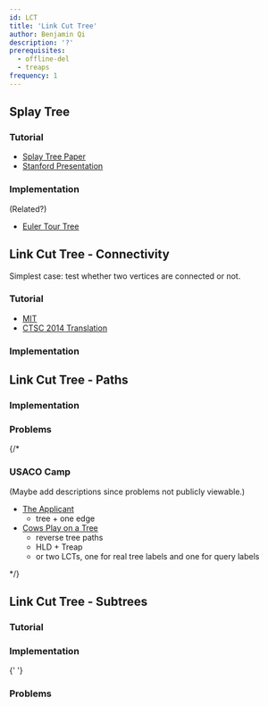 ```yaml
---
id: LCT
title: 'Link Cut Tree'
author: Benjamin Qi
description: '?'
prerequisites:
  - offline-del
  - treaps
frequency: 1
---
```


## Splay Tree

### Tutorial

- [Splay Tree Paper](https://www.cs.cmu.edu/~sleator/papers/self-adjusting.pdf)
- [Stanford Presentation](https://web.stanford.edu/class/archive/cs/cs166/cs166.1146/lectures/08/Slides08.pdf)

### Implementation

<IncompleteSection />

(Related?)

- [Euler Tour Tree](https://codeforces.com/blog/entry/18369)

## Link Cut Tree - Connectivity

Simplest case: test whether two vertices are connected or not.

<Problems problems="conSam" />

### Tutorial

- [MIT](http://courses.csail.mit.edu/6.851/spring12/scribe/L19.pdf)
- [CTSC 2014 Translation](https://www.overleaf.com/read/zbbwngftkrkx?fbclid=IwAR1VJmGscfSZJHejVqU5_2Nlm8-R09pFlU7PpEg_i3CXEd0Qw-dzliSn5RI)

### Implementation

<IncompleteSection />

<Problems problems="con" />

## Link Cut Tree - Paths

<Problems problems="pathSam" />

### Implementation

### Problems

<Problems problems="path" />

{/\*

### USACO Camp

(Maybe add descriptions since problems not publicly viewable.)

- [The Applicant](https://probgate.org/viewproblem.php?pid=578)
  - tree + one edge
- [Cows Play on a Tree](https://probgate.org/viewproblem.php?pid=259)
  - reverse tree paths
  - HLD + Treap
  - or two LCTs, one for real tree labels and one for query labels

\*/}

## Link Cut Tree - Subtrees

<Problems problems="subSam" />

### Tutorial

<Resources>
	<Resource
		source="CF"
		url="https://codeforces.com/blog/entry/67637"
		title="ouuan - Maintaining Subtree Info"
		starred
	></Resource>
</Resources>

### Implementation

<Resources>
	<Resource
		source="Benq"
		title="LCT"
		url="https://github.com/bqi343/USACO/blob/master/Implementations/content/graphs%20(12)/Advanced/LCT.h"
	>
		{' '}
	</Resource>
</Resources>

### Problems

<Problems problems="sub" />
